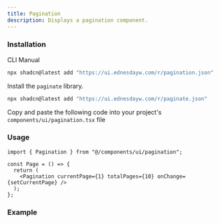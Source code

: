 ```yaml
---
title: Pagination
description: Displays a pagination component.
---
```


### Installation

<Tabs defaultValue="cli">

<TabsList>
  <TabsTrigger value="cli">CLI</TabsTrigger>
  <TabsTrigger value="manual">Manual</TabsTrigger>
</TabsList>

<TabsContent value="cli">

```bash
npx shadcn@latest add "https://ui.ednesdayw.com/r/pagination.json"
```

</TabsContent>

<TabsContent value="manual">

<Steps>

<Step>Install the `paginate` library.</Step>

```bash
npx shadcn@latest add "https://ui.ednesdayw.com/r/paginate.json"
```

<Step>Copy and paste the following code into your project's `components/ui/pagination.tsx` file</Step>

<ComponentSource name="pagination" />

</Steps>

</TabsContent>

</Tabs>

### Usage

```tsx
import { Pagination } from "@/components/ui/pagination";

const Page = () => {
  return (
    <Pagination currentPage={1} totalPages={10} onChange={setCurrentPage} />
  );
};
```

### Example

<ComponentPreview name="pagination-demo" />
